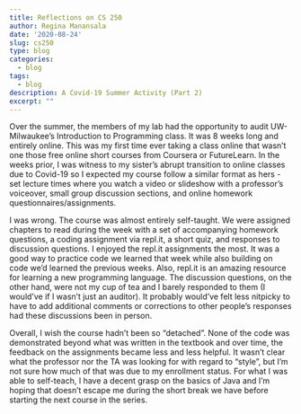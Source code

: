 ```yaml
---
title: Reflections on CS 250
author: Regina Manansala
date: '2020-08-24'
slug: cs250
type: blog
categories:
  - blog
tags: 
  - blog
description: A Covid-19 Summer Activity (Part 2)
excerpt: ""
---
```


Over the summer, the members of my lab had the opportunity to audit UW-Milwaukee's Introduction to Programming class. It was 8 weeks long and entirely online. This was my first time ever taking a class online that wasn't one those free online short courses from Coursera or FutureLearn. In the weeks prior, I was witness to my sister's abrupt transition to online classes due to Covid-19 so I expected my course follow a similar format as hers - set lecture times where you watch a video or slideshow with a professor's voiceover, small group discussion sections, and online homework questionnaires/assignments.

I was wrong. The course was almost entirely self-taught. We were assigned chapters to read during the week with a set of accompanying homework questions, a coding assignment via repl.it, a short quiz, and responses to discussion questions. I enjoyed the repl.it assignments the most. It was a good way to practice code we learned that week while also building on code we'd learned the previous weeks. Also, repl.it is an amazing resource for learning a new programming language. The discussion questions, on the other hand, were not my cup of tea and I barely responded to them (I would've if I wasn't just an auditor). It probably would've felt less nitpicky to have to add additional comments or corrections to other people's responses had these discussions been in person.

Overall, I wish the course hadn't been so "detached". None of the code was demonstrated beyond what was written in the textbook and over time, the feedback on the assignments became less and less helpful. It wasn't clear what the professor nor the TA was looking for with regard to "style", but I'm not sure how much of that was due to my enrollment status. For what I was able to self-teach, I have a decent grasp on the basics of Java and I'm hoping that doesn't escape me during the short break we have before starting the next course in the series.
